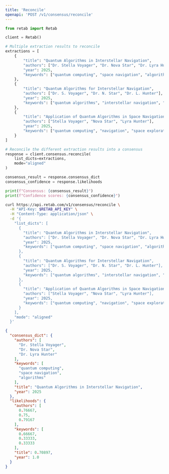 ```yaml
---
title: 'Reconcile'
openapi: 'POST /v1/consensus/reconcile'
---
```




<RequestExample>

```python python
from retab import Retab

client = Retab()

# Multiple extraction results to reconcile
extractions = [
    {
        "title": "Quantum Algorithms in Interstellar Navigation",
        "authors": ["Dr. Stella Voyager", "Dr. Nova Star", "Dr. Lyra Hunter"],
        "year": 2025,
        "keywords": ["quantum computing", "space navigation", "algorithms"]
    },
    {
        "title": "Quantum Algorithms for Interstellar Navigation",
        "authors": ["Dr. S. Voyager", "Dr. N. Star", "Dr. L. Hunter"],
        "year": 2025,
        "keywords": ["quantum algorithms", "interstellar navigation", "space travel"]
    },
    {
        "title": "Application of Quantum Algorithms in Space Navigation",
        "authors": ["Stella Voyager", "Nova Star", "Lyra Hunter"],
        "year": 2025,
        "keywords": ["quantum computing", "navigation", "space exploration"]
    }
]

# Reconcile the different extraction results into a consensus
response = client.consensus.reconcile(
    list_dicts=extractions,
    mode="aligned"
)

consensus_result = response.consensus_dict
consensus_confidence = response.likelihoods

print(f"Consensus: {consensus_result}")
print(f"Confidence scores: {consensus_confidence}")
```


```bash curl
curl https://api.retab.com/v1/consensus/reconcile \
  -H "API-Key: $RETAB_API_KEY" \
  -H "Content-Type: application/json" \
  -d '{
    "list_dicts": [
      {
        "title": "Quantum Algorithms in Interstellar Navigation",
        "authors": ["Dr. Stella Voyager", "Dr. Nova Star", "Dr. Lyra Hunter"],
        "year": 2025,
        "keywords": ["quantum computing", "space navigation", "algorithms"]
      },
      {
        "title": "Quantum Algorithms for Interstellar Navigation",
        "authors": ["Dr. S. Voyager", "Dr. N. Star", "Dr. L. Hunter"],
        "year": 2025,
        "keywords": ["quantum algorithms", "interstellar navigation", "space travel"]
      },
      {
        "title": "Application of Quantum Algorithms in Space Navigation",
        "authors": ["Stella Voyager", "Nova Star", "Lyra Hunter"],
        "year": 2025,
        "keywords": ["quantum computing", "navigation", "space exploration"]
      }
    ],
    "mode": "aligned"
  }'
```

</RequestExample>


<ResponseExample>

```json 200
{
  "consensus_dict": {
    "authors": [
      "Dr. Stella Voyager",
      "Dr. Nova Star",
      "Dr. Lyra Hunter"
    ],
    "keywords": [
      "quantum computing",
      "space navigation",
      "algorithms"
    ],
    "title": "Quantum Algorithms in Interstellar Navigation",
    "year": 2025
  },
  "likelihoods": {
    "authors": [
      0.76667,
      0.75,
      0.79167
    ],
    "keywords": [
      0.66667,
      0.33333,
      0.33333
    ],
    "title": 0.70897,
    "year": 1.0
  }
}
```

</ResponseExample>

